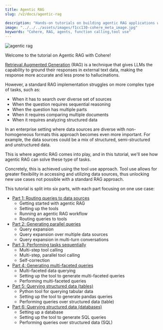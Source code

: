 ```yaml
---
title: Agentic RAG
slug: /v2/docs/agentic-rag

description: "Hands-on tutorials on building agentic RAG applications with Cohere"
image: "../../../assets/images/f1cc130-cohere_meta_image.jpg"  
keywords: "Cohere, RAG, agents, function calling,tool use"
---
```


<img src='../../../assets/images/agentic-rag.png' alt='agentic rag' />

Welcome to the tutorial on Agentic RAG with Cohere!

[Retrieval Augmented Generation](https://docs.cohere.com/docs/retrieval-augmented-generation-rag) (RAG) is a technique that gives LLMs the capability to ground their responses in external text data, making the response more accurate and less prone to hallucinations.

However, a standard RAG implementation struggles on more complex type of tasks, such as:
- When it has to search over diverse set of sources
- When the question requires sequential reasoning
- When the question has multiple parts
- When it requires comparing multiple documents
- When it requires analyzing structured data

In an enterprise setting where data sources are diverse with non-homogeneous formats this approach becomes even more important. For example, the data sources could be a mix of structured, semi-structured and unstructured data.

This is where agentic RAG comes into play, and in this tutorial, we'll see how agentic RAG can solve these type of tasks. 

Concretely, this is achieved using the tool use approach. Tool use allows for greater flexibility in accessing and utilizing data sources, thus unlocking new use cases not possible with a standard RAG approach.

This tutorial is split into six parts, with each part focusing on one use case:
- [Part 1: Routing queries to data sources](/v2/docs/routing-queries-to-data-sources)
    - Getting started with agentic RAG
    - Setting up the tools
    - Running an agentic RAG workflow 
    - Routing queries to tools
- [Part 2: Generating parallel queries](/v2/docs/generating-parallel-queries)
    - Query expansion
    - Query expansion over multiple data sources
    - Query expansion in multi-turn conversations
- [Part 3: Performing tasks sequentially](/v2/docs/performing-tasks-sequentially)
    - Multi-step tool calling
    - Multi-step, parallel tool calling
    - Self-correction
- [Part 4: Generating multi-faceted queries](/v2/docs/generating-multi-faceted-queries)
    - Multi-faceted data querying
    - Setting up the tool to generate multi-faceted queries
    - Performing multi-faceted queries
- [Part 5: Querying structured data (tables)](/v2/docs/querying-structured-data-tables)
    - Python tool for querying tabular data
    - Setting up the tool to generate pandas queries
    - Performing queries over structured data (table)
- [Part 6: Querying structured data (databases)](/v2/docs/querying-structured-data-sql)
    - Setting up a database
    - Setting up the tool to generate SQL queries
    - Performing queries over structured data (SQL)